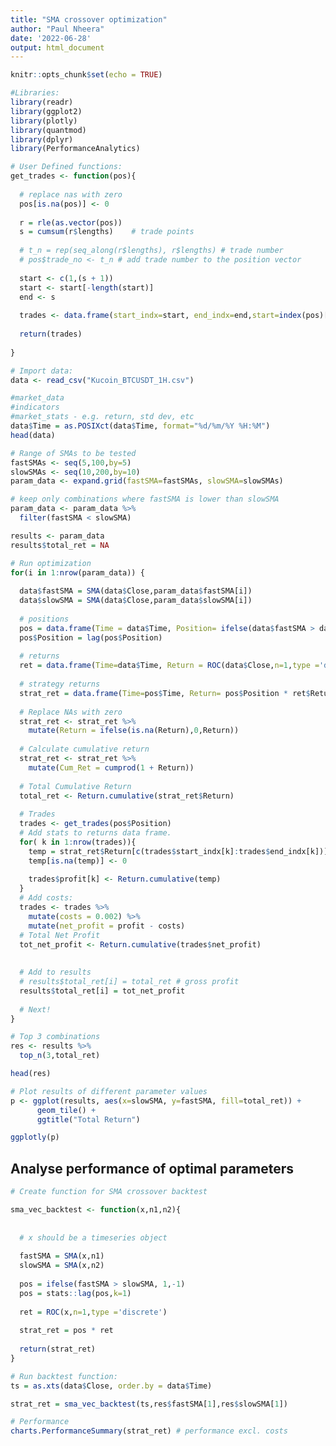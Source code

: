```yaml
---
title: "SMA crossover optimization"
author: "Paul Nheera"
date: '2022-06-28'
output: html_document
---
```


```r
knitr::opts_chunk$set(echo = TRUE)
```

```r
#Libraries:
library(readr)
library(ggplot2)
library(plotly)
library(quantmod)
library(dplyr)
library(PerformanceAnalytics)
```

```r
# User Defined functions:
get_trades <- function(pos){
  
  # replace nas with zero
  pos[is.na(pos)] <- 0
  
  r = rle(as.vector(pos))
  s = cumsum(r$lengths)    # trade points
  
  # t_n = rep(seq_along(r$lengths), r$lengths) # trade number
  # pos$trade_no <- t_n # add trade number to the position vector
  
  start <- c(1,(s + 1))
  start <- start[-length(start)]
  end <- s
  
  trades <- data.frame(start_indx=start, end_indx=end,start=index(pos)[start], end=index(pos)[end], position = r$values)
  
  return(trades)
  
}


```


```r
# Import data:
data <- read_csv("Kucoin_BTCUSDT_1H.csv")

#market_data
#indicators
#market_stats - e.g. return, std dev, etc
data$Time = as.POSIXct(data$Time, format="%d/%m/%Y %H:%M")
head(data)
```


```r
# Range of SMAs to be tested
fastSMAs <- seq(5,100,by=5)
slowSMAs <- seq(10,200,by=10)
param_data <- expand.grid(fastSMA=fastSMAs, slowSMA=slowSMAs)

# keep only combinations where fastSMA is lower than slowSMA
param_data <- param_data %>% 
  filter(fastSMA < slowSMA)
```

```r
results <- param_data
results$total_ret = NA

# Run optimization
for(i in 1:nrow(param_data)) {
  
  data$fastSMA = SMA(data$Close,param_data$fastSMA[i])
  data$slowSMA = SMA(data$Close,param_data$slowSMA[i])
  
  # positions
  pos = data.frame(Time = data$Time, Position= ifelse(data$fastSMA > data$slowSMA, 1,-1))
  pos$Position = lag(pos$Position)
  
  # returns
  ret = data.frame(Time=data$Time, Return = ROC(data$Close,n=1,type ='discrete'))
  
  # strategy returns
  strat_ret = data.frame(Time=pos$Time, Return= pos$Position * ret$Return)
  
  # Replace NAs with zero
  strat_ret <- strat_ret %>% 
    mutate(Return = ifelse(is.na(Return),0,Return))
  
  # Calculate cumulative return
  strat_ret <- strat_ret %>% 
    mutate(Cum_Ret = cumprod(1 + Return))
  
  # Total Cumulative Return
  total_ret <- Return.cumulative(strat_ret$Return)
  
  # Trades
  trades <- get_trades(pos$Position)
  # Add stats to returns data frame.
  for( k in 1:nrow(trades)){
    temp = strat_ret$Return[c(trades$start_indx[k]:trades$end_indx[k])]
    temp[is.na(temp)] <- 0
                        
    trades$profit[k] <- Return.cumulative(temp)
  }
  # Add costs:
  trades <- trades %>% 
    mutate(costs = 0.002) %>% 
    mutate(net_profit = profit - costs)
  # Total Net Profit
  tot_net_profit <- Return.cumulative(trades$net_profit)
  
  
  # Add to results
  # results$total_ret[i] = total_ret # gross profit
  results$total_ret[i] = tot_net_profit
  
  # Next!
}

# Top 3 combinations
res <- results %>% 
  top_n(3,total_ret)

head(res)
```

```r
# Plot results of different parameter values
p <- ggplot(results, aes(x=slowSMA, y=fastSMA, fill=total_ret)) + 
      geom_tile() +
      ggtitle("Total Return")

ggplotly(p)
```

## Analyse performance of optimal parameters

```r
# Create function for SMA crossover backtest

sma_vec_backtest <- function(x,n1,n2){
  
  
  # x should be a timeseries object
  
  fastSMA = SMA(x,n1)
  slowSMA = SMA(x,n2)
  
  pos = ifelse(fastSMA > slowSMA, 1,-1)
  pos = stats::lag(pos,k=1)
  
  ret = ROC(x,n=1,type ='discrete')
  
  strat_ret = pos * ret
  
  return(strat_ret)
}
```


```r
# Run backtest function:
ts = as.xts(data$Close, order.by = data$Time)

strat_ret = sma_vec_backtest(ts,res$fastSMA[1],res$slowSMA[1])
```



```r
# Performance
charts.PerformanceSummary(strat_ret) # performance excl. costs
```














